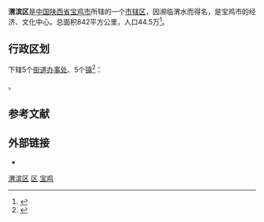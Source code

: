 {{Infobox China County
|Belong = [[陕西省|陕西省]][[宝鸡市|宝鸡市]]
}}

'''渭滨区'''是[[中国|中国]][[陕西省|陕西省]][[宝鸡市|宝鸡市]]所辖的一个[[市辖区|市辖区]]，因濒临渭水而得名，是宝鸡市的经济、文化中心。总面积842平方公里，人口44.5万<ref name="渭滨概况">{{Cite web |url= http://www.weibin.gov.cn/?section-241 |title= 渭滨概况 |date= 2013年9月3日 |accessdate= 2013年10月7日 |archive-date= 2013年4月10日 |archive-url= https://web.archive.org/web/20130410011041/http://www.weibin.gov.cn/?section-241 |dead-url= no }}</ref>。

== 行政区划 ==
{{PAGENAMEBASE}}下辖5个[[街道办事处|街道办事处]]、5个[[行政建制镇|镇]]<ref>{{PRC admin/ref sgc|61/03/02}}</ref>：

{{PRC admin/children|61/03/02}}。

== 参考文献 ==
{{Wikisource|国务院关于同意陕西省撤销宝鸡县设立宝鸡市陈仓区调整宝鸡市行政区划的批复}}
{{reflist}}

== 外部链接 ==
* {{Official website|http://www.weibin.gov.cn/|name=宝鸡市渭滨区人民政府}}

{{渭滨区行政区划}}
{{宝鸡市行政区划}}
{{陕西行政区划}}

[[Category:渭滨区|]]
[[Category:宝鸡区县|区]]
[[Category:陕西市辖区|宝鸡]]